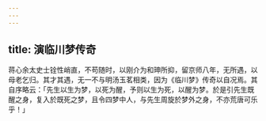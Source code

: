 ```yaml
---
---
---
```

title: 演临川梦传奇
---



蒋心余太史士铨性峭直，不苟随时，以刚介为和珅所抑，留京师八年，无所遇，以母老乞归。其才其遇，无一不与明汤玉茗相类，因为《临川梦》传奇以自况焉。其自序略云：「先生以生为梦，以死为醒，予则以生为死，以醒为梦。於是引先生既醒之身，复入於既死之梦，且令四梦中人，与先生周旋於梦外之身，不亦荒唐可乐乎！」